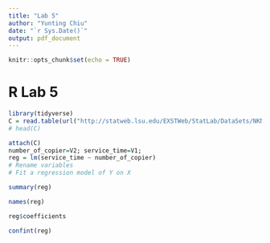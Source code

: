 ```yaml
---
title: "Lab 5"
author: "Yunting Chiu"
date: "`r Sys.Date()`"
output: pdf_document
---
```


```r
knitr::opts_chunk$set(echo = TRUE)
```

# R Lab 5

```r
library(tidyverse)
C = read.table(url("http://statweb.lsu.edu/EXSTWeb/StatLab/DataSets/NKNWData/CH01PR20.txt"))
# head(C)
```

```r
attach(C)
number_of_copier=V2; service_time=V1;
reg = lm(service_time ~ number_of_copier)
# Rename variables
# Fit a regression model of Y on X

summary(reg)
```

```r
names(reg)
```
```r
reg$coefficients
```

```r
confint(reg)
```

